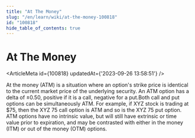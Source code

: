 ```yaml
---
title: "At The Money"
slug: "/en/learn/wiki/at-the-money-100818"
id: "100818"
hide_table_of_contents: true
---
```



# At The Money

<ArticleMeta id={100818} updatedAt={'2023-09-26 13:58:51'} />
<div className='border-solid border-b border-t-0 my-4 border-[var(--ifm-color-gray-300)]' />

At the money (ATM) is a situation where an option's strike price is identical to the current market price of the underlying security. An ATM option has a delta of ±0.50, positive if it is a call, negative for a put.Both call and put options can be simultaneously ATM. For example, if XYZ stock is trading at $75, then the XYZ 75 call option is ATM and so is the XYZ 75 put option. ATM options have no intrinsic value, but will still have extrinsic or time value prior to expiration, and may be contrasted with either in the money (ITM) or out of the money (OTM) options.
